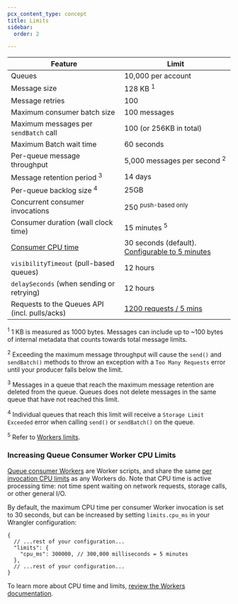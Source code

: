 ```yaml
---
pcx_content_type: concept
title: Limits
sidebar:
  order: 2

---
```




| Feature                                       									| Limit                                                         |
| ----------------------------------------------------------------| ------------------------------------------------------------- |
| Queues                                        									| 10,000 per account								                            |
| Message size                                  									| 128 KB <sup>1</sup>                                           |
| Message retries                               									| 100                                                           |
| Maximum consumer batch size                   									| 100 messages 								                                  |
| Maximum messages per `sendBatch` call         									| 100 (or 256KB in total)                                       |
| Maximum Batch wait time                       									| 60 seconds                                                    |
| Per-queue message throughput    																| 5,000 messages per second <sup>2</sup>                        |
| Message retention period <sup>3</sup>         									| 14 days                                                       |
| Per-queue backlog size <sup>4</sup>           									| 25GB                                                          |
| Concurrent consumer invocations               									| 250 <sup>push-based only</sup>                                |
| Consumer duration (wall clock time) 														| 15 minutes <sup>5</sup>                                       |
| [Consumer CPU time](/workers/platform/limits/#cpu-time)| 30 seconds (default). [Configurable to 5 minutes](/queues/platform/limits/#increasing-queue-consumer-worker-cpu-limits) 							|
| `visibilityTimeout` (pull-based queues)       									| 12 hours                                                      |
| `delaySeconds` (when sending or retrying)     									| 12 hours                                                      |
| Requests to the Queues API (incl. pulls/acks) 									| [1200 requests / 5 mins](/fundamentals/api/reference/limits/) |



<sup>1</sup> 1 KB is measured as 1000 bytes. Messages can include up to \~100 bytes of internal metadata that counts towards total message limits.

<sup>2</sup> Exceeding the maximum message throughput will cause the `send()` and `sendBatch()` methods to throw an exception with a `Too Many Requests` error until your producer falls below the limit.

<sup>3</sup> Messages in a queue that reach the maximum message retention are deleted from the queue. Queues does not delete messages in the same queue that have not reached this limit.

<sup>4</sup> Individual queues that reach this limit will receive a `Storage Limit Exceeded` error when calling `send()` or `sendBatch()` on the queue.

<sup>5</sup> Refer to [Workers limits](/workers/platform/limits/#cpu-time).

<Render file="limits_increase" product="workers" />

### Increasing Queue Consumer Worker CPU Limits
[Queue consumer Workers](/queues/reference/how-queues-works/#consumers) are Worker scripts, and share the same [per invocation CPU limits](/workers/platform/limits/#worker-limits) as any Workers do. Note that CPU time is active processing time: not time spent waiting on network requests, storage calls, or other general I/O.

By default, the maximum CPU time per consumer Worker invocation is set to 30 seconds, but can be increased by setting `limits.cpu_ms` in your Wrangler configuration:

<WranglerConfig>

```jsonc
{
  // ...rest of your configuration...
  "limits": {
    "cpu_ms": 300000, // 300,000 milliseconds = 5 minutes
  },
  // ...rest of your configuration...
}
```

</WranglerConfig>

To learn more about CPU time and limits, [review the Workers documentation](/workers/platform/limits/#cpu-time).